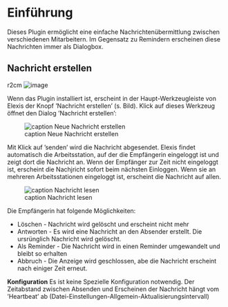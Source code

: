 = Einführung =

Dieses Plugin ermöglicht eine einfache Nachrichtenübermittlung zwischen verschiedenen Mitarbeitern. Im Gegensatz zu Remindern erscheinen diese Nachrichten immer als Dialogbox.

== Nachricht erstellen ==

<span>r</span><span>2cm</span> [[Image:newmsg|image]]

Wenn das Plugin installiert ist, erscheint in der Haupt-Werkzeugleiste von Elexis der Knopf ’Nachricht erstellen’ (s. Bild). Klick auf dieses Werkzeug öffnet den Dialog ’Nachricht erstellen’:

[[Image:newmsg2|frame|none|alt=|caption Neue Nachricht erstellen]]

Mit Klick auf ’senden’ wird die Nachricht abgesendet. Elexis findet automatisch die Arbeitsstation, auf der die Empfängerin eingeloggt ist und zeigt dort die Nachricht an. Wenn der Empfänger zur Zeit nicht eingeloggt ist, erscheint die Nachjricht sofort beim nächsten Einloggen. Wenn sie an mehreren Arbeitsstationen eingeloggt ist, erscheint die Nachricht auf allen.

[[Image:newmsg3|frame|none|alt=|caption Nachricht lesen]]

Die Empfängerin hat folgende Möglichkeiten:

* Löschen - Nachricht wird gelöscht und erscheint nicht mehr
* Antworten - Es wird eine Nachricht an den Absender erstellt. Die ursrünglich Nachricht wird gelöscht.
* Als Reminder - Die Nachricht wird in einen Reminder umgewandelt und bleibt so erhalten
* Abbruch - Die Anzeige wird geschlossen, abe die Nachricht erscheint nach einiger Zeit erneut.

'''Konfiguration''' Es ist keine Spezielle Konfiguration notwendig. Der Zeitabstand zwischen Absenden und Erscheinen der Nachricht hängt vom ’Heartbeat’ ab (Datei-Einstellungen-Allgemein-Aktualisierungsintervall)


